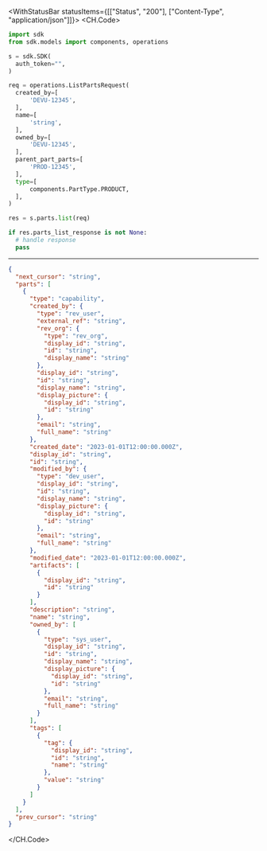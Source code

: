 

<WithStatusBar statusItems={[["Status", "200"], ["Content-Type", "application/json"]]}>
  <CH.Code>
  ```python List.py
  import sdk
from sdk.models import components, operations

s = sdk.SDK(
    auth_token="",
)

req = operations.ListPartsRequest(
    created_by=[
        'DEVU-12345',
    ],
    name=[
        'string',
    ],
    owned_by=[
        'DEVU-12345',
    ],
    parent_part_parts=[
        'PROD-12345',
    ],
    type=[
        components.PartType.PRODUCT,
    ],
)

res = s.parts.list(req)

if res.parts_list_response is not None:
    # handle response
    pass
  ```
  ---

  ```json Example Response
  {
    "next_cursor": "string",
    "parts": [
      {
        "type": "capability",
        "created_by": {
          "type": "rev_user",
          "external_ref": "string",
          "rev_org": {
            "type": "rev_org",
            "display_id": "string",
            "id": "string",
            "display_name": "string"
          },
          "display_id": "string",
          "id": "string",
          "display_name": "string",
          "display_picture": {
            "display_id": "string",
            "id": "string"
          },
          "email": "string",
          "full_name": "string"
        },
        "created_date": "2023-01-01T12:00:00.000Z",
        "display_id": "string",
        "id": "string",
        "modified_by": {
          "type": "dev_user",
          "display_id": "string",
          "id": "string",
          "display_name": "string",
          "display_picture": {
            "display_id": "string",
            "id": "string"
          },
          "email": "string",
          "full_name": "string"
        },
        "modified_date": "2023-01-01T12:00:00.000Z",
        "artifacts": [
          {
            "display_id": "string",
            "id": "string"
          }
        ],
        "description": "string",
        "name": "string",
        "owned_by": [
          {
            "type": "sys_user",
            "display_id": "string",
            "id": "string",
            "display_name": "string",
            "display_picture": {
              "display_id": "string",
              "id": "string"
            },
            "email": "string",
            "full_name": "string"
          }
        ],
        "tags": [
          {
            "tag": {
              "display_id": "string",
              "id": "string",
              "name": "string"
            },
            "value": "string"
          }
        ]
      }
    ],
    "prev_cursor": "string"
  }
  ```
  </CH.Code>
</WithStatusBar>
